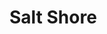 
# Salt Shore
<ProjectDetails
  floatRight
  region="Dorne"
  house="House Gargalen"
  type="Castle"
  status="Completed"
  warp="/warp saltshore"
  projectLead="InfinityMe123, Deadlyzero98"
  dateStarted="2015-01-28T08:00:00+00:00"
  dateCompleted="2015-01-28T08:00:00+00:00"
/>
